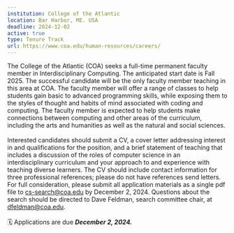 ```yaml
---
institution: College of the Atlantic
location: Bar Harbor, ME. USA
deadline: 2024-12-02
active: true
type: Tenure Track
url: https://www.coa.edu/human-resources/careers/
---
```


The College of the Atlantic (COA) seeks a full-time permanent faculty member in Interdisciplinary Computing. The anticipated start date is Fall 2025. The successful candidate will be the only faculty member teaching in this area at COA. The faculty member will offer a range of classes to help students gain basic to advanced programming skills, while exposing them to the styles of thought and habits of mind associated with coding and computing. The faculty member is expected to help students make connections between computing and other areas of the curriculum, including the arts and humanities as well as the natural and social sciences. 
<br><br>
Interested candidates should submit a CV, a cover letter addressing interest in and qualifications for the position, and a brief statement of teaching that includes a discussion of the roles of computer science in an interdisciplinary curriculum and your approach to and experience with teaching diverse learners. The CV should include contact information for three professional references; please do not have references send letters. For full consideration, please submit all application materials as a single pdf file to [cs-search@coa.edu](mailto:cs-search@coa.edu) by December 2, 2024. Questions about the search should be directed to Dave Feldman, search committee chair, at [dfeldman@coa.edu](mailto:dfeldman@coa.edu).
<br><br>
🗓️ Applications are due ***December 2, 2024.***